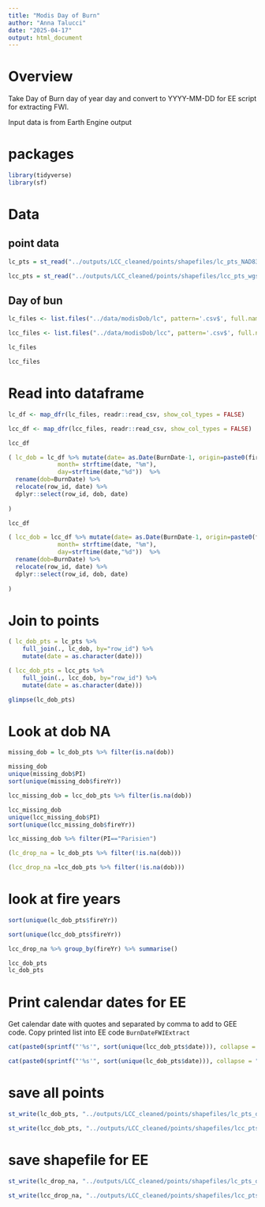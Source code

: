```yaml
---
title: "Modis Day of Burn"
author: "Anna Talucci"
date: "2025-04-17"
output: html_document
---
```


# Overview

Take Day of Burn day of year day and convert to YYYY-MM-DD for EE script for extracting FWI.

Input data is from Earth Engine output

# packages

```r
library(tidyverse)
library(sf)
```

# Data

## point data

```r
lc_pts = st_read("../outputs/LCC_cleaned/points/shapefiles/lc_pts_NAD83_wgs84_2025-04-24.shp", "lc_pts_NAD83_wgs84_2025-04-24")
```

```r
lcc_pts = st_read("../outputs/LCC_cleaned/points/shapefiles/lcc_pts_wgs84_2025-04-24.shp", "lcc_pts_wgs84_2025-04-24")
```

## Day of bun

```r
lc_files <- list.files("../data/modisDob/lc", pattern='.csv$', full.names=TRUE)
```

```r
lcc_files <- list.files("../data/modisDob/lcc", pattern='.csv$', full.names=TRUE)
```

```r
lc_files
```

```r
lcc_files
```

# Read into dataframe

```r
lc_df <- map_dfr(lc_files, readr::read_csv, show_col_types = FALSE)
```



```r
lcc_df <- map_dfr(lcc_files, readr::read_csv, show_col_types = FALSE)
```

```r
lcc_df
```

```r
( lc_dob = lc_df %>% mutate(date= as.Date(BurnDate-1, origin=paste0(fireYr, "-01-01")), 
              month= strftime(date, "%m"), 
              day=strftime(date,"%d"))  %>%
  rename(dob=BurnDate) %>%
  relocate(row_id, date) %>%
  dplyr::select(row_id, dob, date)
  
)
```
```r
lcc_df
```

```r
( lcc_dob = lcc_df %>% mutate(date= as.Date(BurnDate-1, origin=paste0(fireYr, "-01-01")), 
              month= strftime(date, "%m"), 
              day=strftime(date,"%d"))  %>%
  rename(dob=BurnDate) %>%
  relocate(row_id, date) %>%
  dplyr::select(row_id, dob, date)
  
)
```

# Join to points

```r
( lc_dob_pts = lc_pts %>% 
    full_join(., lc_dob, by="row_id") %>%
    mutate(date = as.character(date)))
```

```r
( lcc_dob_pts = lcc_pts %>% 
    full_join(., lcc_dob, by="row_id") %>% 
    mutate(date = as.character(date)))
```

```r
glimpse(lc_dob_pts)
```

# Look at dob NA

```r
missing_dob = lc_dob_pts %>% filter(is.na(dob))
```

```r
missing_dob
unique(missing_dob$PI)
sort(unique(missing_dob$fireYr))
```
```r
lcc_missing_dob = lcc_dob_pts %>% filter(is.na(dob))
```

```r
lcc_missing_dob
unique(lcc_missing_dob$PI)
sort(unique(lcc_missing_dob$fireYr))
```

```r
lcc_missing_dob %>% filter(PI=="Parisien")
```

```r
(lc_drop_na = lc_dob_pts %>% filter(!is.na(dob)))
```

```r
(lcc_drop_na =lcc_dob_pts %>% filter(!is.na(dob)))
```

# look at fire years

```r
sort(unique(lc_dob_pts$fireYr))
```

```r
sort(unique(lcc_dob_pts$fireYr))
```

```r
lcc_drop_na %>% group_by(fireYr) %>% summarise()
```
```r
lcc_dob_pts
lc_dob_pts
```

# Print calendar dates for EE

Get calendar date with quotes and separated by comma to add to GEE code. Copy printed list into EE code `BurnDateFWIExtract`

```r
cat(paste0(sprintf("'%s'", sort(unique(lcc_dob_pts$date))), collapse = ", "))
```

```r
cat(paste0(sprintf("'%s'", sort(unique(lc_dob_pts$date))), collapse = ", "))
```

# save all points

```r
st_write(lc_dob_pts, "../outputs/LCC_cleaned/points/shapefiles/lc_pts_dob_allpts_2025-04-29.shp", driver="ESRI Shapefile")
```

```r
st_write(lcc_dob_pts, "../outputs/LCC_cleaned/points/shapefiles/lcc_pts_dob_allpts_2025-04-29.shp", driver="ESRI Shapefile")
```

# save shapefile for EE

```r
st_write(lc_drop_na, "../outputs/LCC_cleaned/points/shapefiles/lc_pts_dob_2025-04-24.shp", driver="ESRI Shapefile")
```

```r
st_write(lcc_drop_na, "../outputs/LCC_cleaned/points/shapefiles/lcc_pts_dob_2025-04-24.shp", driver="ESRI Shapefile")
```
